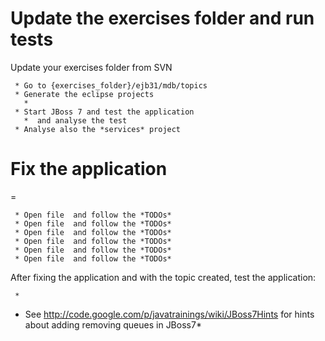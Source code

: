 = Update the exercises folder and run tests=

Update your exercises folder from SVN
  
  * Go to {exercises_folder}/ejb31/mdb/topics
  * Generate the eclipse projects
    * {{{ mvn clean eclipse:eclipse -Dmaven.skip.test=true}}}
  * Start JBoss 7 and test the application
    * {{{ mvn clean install}}

Tests will fail. That's your job to fix the application so all tests run

= Analyse tests and application =
  * In Eclipse, anayle project *remote-integration-tests*
  * Open class {{{OrdesRemoteFacadeTest}}} and analyse the test {{{testCreateOrder()}}}
  * Analyse also the *services* project

= Fix the application ==
  * Open file {{{OrdersService}}} and follow the *TODOs*
  * Open file {{{SellOrderNotifier}}} and follow the *TODOs*
  * Open file {{{SellOrdersTopicListener}}} and follow the *TODOs*
  * Open file {{{AverageOrdersTopicListener}}} and follow the *TODOs*
  * Open file {{{BigOrdersTopicListener}}} and follow the *TODOs*
  * Open file {{{SmallOrdersTopicListener}}} and follow the *TODOs*


  

After fixing the application and with the topic created, test the application:
  * {{{ mvn clean install}}}


*See http://code.google.com/p/javatrainings/wiki/JBoss7Hints for hints about adding removing queues in JBoss7*